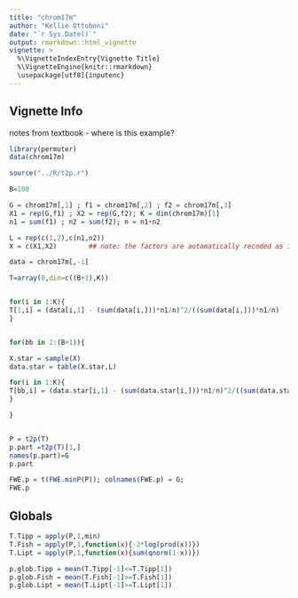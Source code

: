 ```yaml
---
title: "chrom17m"
author: "Kellie Ottoboni"
date: "`r Sys.Date()`"
output: rmarkdown::html_vignette
vignette: >
  %\VignetteIndexEntry{Vignette Title}
  %\VignetteEngine{knitr::rmarkdown}
  \usepackage[utf8]{inputenc}
---
```


## Vignette Info

notes from textbook - where is this example?


```r
library(permuter)
data(chrom17m)
```


```r
source("../R/t2p.r")

B=100

G = chrom17m[,1] ; f1 = chrom17m[,2] ; f2 = chrom17m[,3]
X1 = rep(G,f1) ; X2 = rep(G,f2); K = dim(chrom17m)[1]
n1 = sum(f1) ; n2 = sum(f2); n = n1+n2

L = rep(c(1,2),c(n1,n2))
X = c(X1,X2)  		## note: the factors are automatically recoded as integer

data = chrom17m[,-1]

T=array(0,dim=c((B+1),K))


for(i in 1:K){
T[1,i] = (data[i,1] - (sum(data[i,]))*n1/n)^2/((sum(data[i,]))*n1/n)
}


for(bb in 2:(B+1)){

X.star = sample(X)
data.star = table(X.star,L)

for(i in 1:K){
T[bb,i] = (data.star[i,1] - (sum(data.star[i,]))*n1/n)^2/((sum(data.star[i,]))*n1/n)
}

}


P = t2p(T)
p.part =t2p(T)[1,]
names(p.part)=G
p.part

FWE.p = t(FWE.minP(P)); colnames(FWE.p) = G;
FWE.p
```

## Globals
```r
T.Tipp = apply(P,1,min)
T.Fish = apply(P,1,function(x){-2*log(prod(x))})
T.Lipt = apply(P,1,function(x){sum(qnorm(1-x))})

p.glob.Tipp = mean(T.Tipp[-1]<=T.Tipp[1])
p.glob.Fish = mean(T.Fish[-1]>=T.Fish[1])
p.glob.Lipt = mean(T.Lipt[-1]>=T.Lipt[1])
```